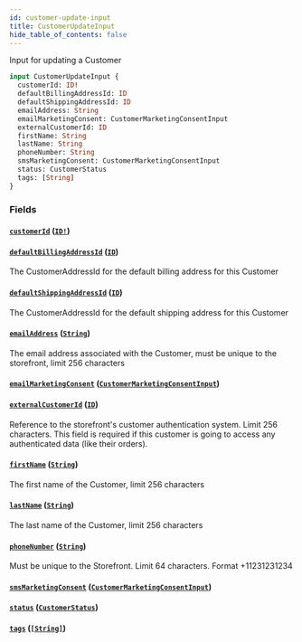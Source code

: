 ```yaml
---
id: customer-update-input
title: CustomerUpdateInput
hide_table_of_contents: false
---
```



Input for updating a Customer

```graphql
input CustomerUpdateInput {
  customerId: ID!
  defaultBillingAddressId: ID
  defaultShippingAddressId: ID
  emailAddress: String
  emailMarketingConsent: CustomerMarketingConsentInput
  externalCustomerId: ID
  firstName: String
  lastName: String
  phoneNumber: String
  smsMarketingConsent: CustomerMarketingConsentInput
  status: CustomerStatus
  tags: [String]
}
```


### Fields

#### [`customerId`](#) ([`ID!`](/developers/demandhq-apis/demand-api/graphql/reference/scalars/id))




#### [`defaultBillingAddressId`](#) ([`ID`](/developers/demandhq-apis/demand-api/graphql/reference/scalars/id))

The CustomerAddressId for the default billing address for this Customer


#### [`defaultShippingAddressId`](#) ([`ID`](/developers/demandhq-apis/demand-api/graphql/reference/scalars/id))

The CustomerAddressId for the default shipping address for this Customer


#### [`emailAddress`](#) ([`String`](/developers/demandhq-apis/demand-api/graphql/reference/scalars/string))

The email address associated with the Customer, must be unique to the storefront, limit 256 characters


#### [`emailMarketingConsent`](#) ([`CustomerMarketingConsentInput`](/developers/demandhq-apis/demand-api/graphql/reference/inputs/customer-marketing-consent-input))




#### [`externalCustomerId`](#) ([`ID`](/developers/demandhq-apis/demand-api/graphql/reference/scalars/id))

Reference to the storefront's customer authentication system. Limit 256 characters.
This field is required if this customer is going to access any authenticated data (like their orders).


#### [`firstName`](#) ([`String`](/developers/demandhq-apis/demand-api/graphql/reference/scalars/string))

The first name of the Customer, limit 256 characters


#### [`lastName`](#) ([`String`](/developers/demandhq-apis/demand-api/graphql/reference/scalars/string))

The last name of the Customer, limit 256 characters


#### [`phoneNumber`](#) ([`String`](/developers/demandhq-apis/demand-api/graphql/reference/scalars/string))

Must be unique to the Storefront. Limit 64 characters. Format +11231231234


#### [`smsMarketingConsent`](#) ([`CustomerMarketingConsentInput`](/developers/demandhq-apis/demand-api/graphql/reference/inputs/customer-marketing-consent-input))




#### [`status`](#) ([`CustomerStatus`](/developers/demandhq-apis/demand-api/graphql/reference/enums/customer-status))




#### [`tags`](#) ([`[String]`](/developers/demandhq-apis/demand-api/graphql/reference/scalars/string))






